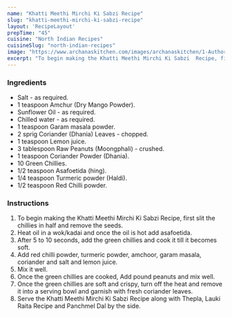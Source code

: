 ---
name: "Khatti Meethi Mirchi Ki Sabzi Recipe"
slug: "khatti-meethi-mirchi-ki-sabzi-recipe"
layout: 'RecipeLayout'
prepTime: "45"
cuisine: "North Indian Recipes"
cuisineSlug: "north-indian-recipes"
image: "https://www.archanaskitchen.com/images/archanaskitchen/1-Author/sibyl-archanaskitchen.com/Katti_Mitti_Mirchi_Ki_Sabzi_Recipe_.jpg"
excerpt: "To begin making the Khatti Meethi Mirchi Ki Sabzi  Recipe, first slit the chillies in half and remove the seeds"
---

### Ingredients

- Salt - as required.
- 1 teaspoon Amchur (Dry Mango Powder).
- Sunflower Oil - as required.
- Chilled water - as required.
- 1 teaspoon Garam masala powder.
- 2 sprig Coriander (Dhania) Leaves - chopped.
- 1 teaspoon Lemon juice.
- 3 tablespoon Raw Peanuts (Moongphali) - crushed.
- 1 teaspoon Coriander Powder (Dhania).
- 10 Green Chillies.
- 1/2 teaspoon Asafoetida (hing).
- 1/4 teaspoon Turmeric powder (Haldi).
- 1/2 teaspoon Red Chilli powder.

### Instructions

1. To begin making the Khatti Meethi Mirchi Ki Sabzi  Recipe, first slit the chillies in half and remove the seeds.
1. Heat oil in a wok/kadai and once the oil is hot add  asafoetida.
1. After 5 to 10 seconds, add the green chillies and cook it till it becomes soft.
1. Add red chilli powder, turmeric powder, amchoor, garam masala, coriander and salt and lemon juice.
1. Mix it well.
1. Once the green chillies are cooked, Add pound peanuts and mix well.
1. Once the green chillies are soft and crispy, turn off the heat and remove it into a serving bowl and garnish with fresh coriander leaves.
1. Serve the Khatti Meethi Mirchi Ki Sabzi Recipe along with Thepla, Lauki Raita Recipe and Panchmel Dal by the side.
